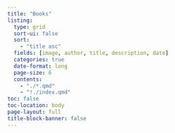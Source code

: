 ```yaml
---
title: "Books"
listing:
  type: grid
  sort-ui: false
  sort:
    - "title asc"
  fields: [image, author, title, description, date]
  categories: true
  date-format: long
  page-size: 6
  contents:
    - "./*.qmd"
    - "!./index.qmd"
toc: false
toc-location: body
page-layout: full
title-block-banner: false
---
```

